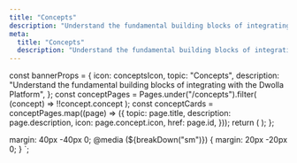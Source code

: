```yaml
---
title: "Concepts"
description: "Understand the fundamental building blocks of integrating with the Dwolla Platform"
meta:
  title: "Concepts"
  description: "Understand the fundamental building blocks of integrating with the Dwolla Platform"
---
```



  const bannerProps = {
    icon: conceptsIcon,
    topic: "Concepts",
    description:
      "Understand the fundamental building blocks of integrating with the Dwolla Platform",
  };
  const conceptPages = Pages.under("/concepts").filter(
    (concept) => !!concept.concept
  );
  const conceptCards = conceptPages.map((page) => ({
    topic: page.title,
    description: page.description,
    icon: page.concept.icon,
    href: page.id,
  }));
  return (
    <IndexPageGrid unfilteredCards={conceptCards} bannerProps={bannerProps} />
  );
};

  margin: 40px -40px 0;
  @media (${breakDown("sm")}) {
    margin: 20px -20px 0;
  }
`;

<ConceptIndexPageGrid />

<FooterWrap>
  <FooterCTA
    topic="Test in the Sandbox for free today."
    description="Use sandbox environment to test API requests."
    button={{
      text: "Get API Keys",
      link: {
        href: "https://accounts-sandbox.dwolla.com/sign-up",
        external: true,
      },
    }}
  />
</FooterWrap>
